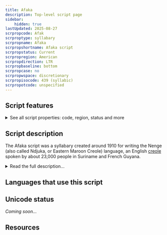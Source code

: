 ```yaml
---
title: Afaka
description: Top-level script page
sidebar:
    hidden: true
lastUpdated: 2025-08-27
scrpropcode: Afak
scrproptype: syllabary
scrpropname: Afaka
scrpropshortname: Afaka script
scrpropstatus: Current
scrpropregion: American
scrpropdirection: LTR
scrpropbaseline: bottom
scrpropcase: no
scrpropwspace: discretionary
scrpropisocode: 439 (syllabic)
scrpropotcode: unspecified
---
```



## Script features

<details>
<summary> See all script properties: code, region, status and more</summary>
<ScriptInfo />
</details>

## Script description

The Afaka script was a syllabary created around 1910 for writing the Nenge (also called Ndjuka, or Eastern Maroon Creole) language, an English [creole](/reference/glossary#creole) spoken by about 23,000 people in Suriname and French Guyana.

<details>
<summary>Read the full description...</summary>It is the only known indigenous script for a creole language. The script was named for its inventor, a Nenge man called Afaka Atumisi. It is now believed to have fallen into disuse.

Syllable structure in the Nenge language allows for initial consonant clusters containing a nasal and a stop, and for doubly articulated consonants (two consonants produced simultaneously at different places in the oral cavity). Vowels can also be complex or nasalized. If each of these is considered to be a single sound, as is the case for speakers of the language, syllables can be analyzed as exclusively consisting of a consonant + vowel. In the Afaka script, single letters were used to represent these complex consonant + vowel combinations. However, this resulted in many contrasts in the language being unrepresented in writing. The same letters were used to write [bo] 'bow' and [bṍ] 'bone', for example. Syllables starting with the sounds [b], [d], [dj],[f], [g], [l], [m], [n], [s], and [j] were written with the same letter regardless of the following vowel. The vowels [i] and [e] were not represented when following the consonants [l], [m], [s], and [w]. Tone is also contrastive in the language, but was not written. [na] 'is' and [ná] 'is not' vary only in tone, so were written the same. Given the predictable subject matter for which the script was generally used - most texts repeated many fixed religious expressions - this underrepresentation did not necessarily hamper understanding when reading. However, it became more problematic when users needed to express novel or less predictable expressions, which the deficiencies in the script left ambiguous.

One punctuation mark was used, a vertical line which marks the end of a clause or a sentence, roughly equivalent to a comma and a full stop. Inter-word spacing was used, but not by everyone.

Afaka's script came to the attention of the wider world in 1915, when Brother Bernard, a Catholic missionary in Suriname, observed a man reading a book full of unknown symbols. The man was Afaka's brother-in-law Abena, one of about 30 people to whom Afaka had taught the script. Abena asked Br. Bernard to dictate a number of liturgical Catholic prayers in Nenge, which he then recorded in the script. Much of what is known about the script is attributed to Br. Bernard's colleague, Father Morssink, who went to considerable lengths to study and propagate the script, with limited success.

The limited success of the script is believed to have been largely due to its underrepresentation of many phonological contrasts. It was likely due in part to its associations with European missionaries; some Nenge speakers saw it as a means to convert them to a European faith. In addition, literacy had never been a part of the Nenge society, and many saw no reason to change their traditional way of life, especially at a perceived cost to their spiritual welfare. A more controversial view is that the symbols already existed prior to the creation of the script, but that they had religious, rather than phonetic, significance. Many of them resemble acrophonic rebuses - stylized pictures of something which begins with the sound the symbol stands for - from Africa, where they may have been used in religious ceremonies. Some Nenge may have felt that using the sacred symbols for mundane or secular purposes would be irreverent.
</details>

## Languages that use this script

<WsList script='Afak' wsMax='5' />

## Unicode status

_Coming soon..._

## Resources

<ScriptResources detailSummary='seemore' />

